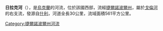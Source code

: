 '''日拉克河'''（{{lang-uk|Жирак}}），是[[烏克蘭|烏克蘭]]的河流，位於該國西部，流經[[捷爾諾波爾州|捷爾諾波爾州]]，屬於[[戈倫河|戈倫河]]的右支流，發源自[[什利_(拉諾夫齊區)|什利]]，河道全長30公里，流域面積561平方公里。

{{DEFAULTSORT:Жирак (річка)}}
[[Category:捷爾諾波爾州河流|Category:捷爾諾波爾州河流]]


{{Ukraine-river-stub}}